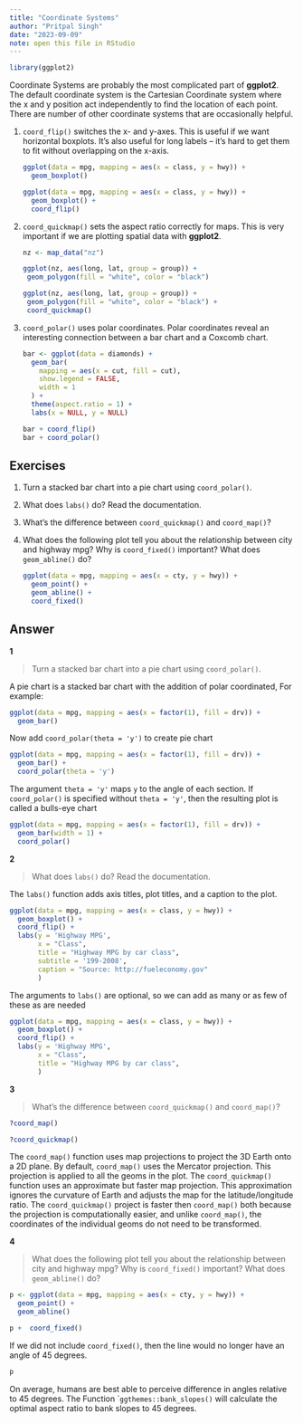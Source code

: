 ```yaml
---
title: "Coordinate Systems"
author: "Pritpal Singh"
date: "2023-09-09"
note: open this file in RStudio
---
```


```r
library(ggplot2)
```

Coordinate Systems are probably the most complicated part of **ggplot2**. The default coordinate system is the Cartesian Coordinate system where the x and y position act independently to find the location of each point. There are number of other coordinate systems that are occasionally helpful.

1.  `coord_flip()` switches the x- and y-axes. This is useful if we want horizontal boxplots. It's also useful for long labels -- it's hard to get them to fit without overlapping on the x-axis.

    ```r
    ggplot(data = mpg, mapping = aes(x = class, y = hwy)) + 
      geom_boxplot()

    ggplot(data = mpg, mapping = aes(x = class, y = hwy)) +
      geom_boxplot() + 
      coord_flip()
    ```

2.  `coord_quickmap()` sets the aspect ratio correctly for maps. This is very important if we are plotting spatial data with **ggplot2**.

    ```r
    nz <- map_data("nz")

    ggplot(nz, aes(long, lat, group = group)) +
     geom_polygon(fill = "white", color = "black")

    ggplot(nz, aes(long, lat, group = group)) +
     geom_polygon(fill = "white", color = "black") +
     coord_quickmap()
    ```

3.  `coord_polar()` uses polar coordinates. Polar coordinates reveal an interesting connection between a bar chart and a Coxcomb chart.

    ```r
    bar <- ggplot(data = diamonds) + 
      geom_bar(
        mapping = aes(x = cut, fill = cut),
        show.legend = FALSE,
        width = 1
      ) + 
      theme(aspect.ratio = 1) + 
      labs(x = NULL, y = NULL)

    bar + coord_flip()
    bar + coord_polar()
    ```

## Exercises

1.  Turn a stacked bar chart into a pie chart using `coord_polar()`.

2.  What does `labs()` do? Read the documentation.

3.  What's the difference between `coord_quickmap()` and `coord_map()`?

4.  What does the following plot tell you about the relationship between city and highway mpg? Why is `coord_fixed()` important? What does `geom_abline()` do?

    ```r
    ggplot(data = mpg, mapping = aes(x = cty, y = hwy)) + 
      geom_point() + 
      geom_abline() + 
      coord_fixed()
    ```

## Answer

**1**

> Turn a stacked bar chart into a pie chart using `coord_polar()`.

A pie chart is a stacked bar chart with the addition of polar coordinated, For example:

```r
ggplot(data = mpg, mapping = aes(x = factor(1), fill = drv)) +
  geom_bar()
```

Now add `coord_polar(theta = 'y')` to create pie chart

```r
ggplot(data = mpg, mapping = aes(x = factor(1), fill = drv)) +
  geom_bar() + 
  coord_polar(theta = 'y')
```

The argument `theta = 'y'` maps `y` to the angle of each section. If `coord_polar()` is specified without `theta = 'y'`, then the resulting plot is called a bulls-eye chart

```r
ggplot(data = mpg, mapping = aes(x = factor(1), fill = drv)) +
  geom_bar(width = 1) + 
  coord_polar()
```

**2**

> What does `labs()` do? Read the documentation.

The `labs()` function adds axis titles, plot titles, and a caption to the plot.

```r
ggplot(data = mpg, mapping = aes(x = class, y = hwy)) + 
  geom_boxplot() + 
  coord_flip() + 
  labs(y = 'Highway MPG',
       x = "Class",
       title = "Highway MPG by car class",
       subtitle = '199-2008',
       caption = "Source: http://fueleconomy.gov"
       )
```

The arguments to `labs()` are optional, so we can add as many or as few of these as are needed

```r
ggplot(data = mpg, mapping = aes(x = class, y = hwy)) + 
  geom_boxplot() + 
  coord_flip() + 
  labs(y = 'Highway MPG',
       x = "Class",
       title = "Highway MPG by car class",
       )
```

**3**

> What's the difference between `coord_quickmap()` and `coord_map()`?

```r
?coord_map()
```

```r
?coord_quickmap()
```

The `coord_map()` function uses map projections to project the 3D Earth onto a 2D plane. By default, `coord_map()` uses the Mercator projection. This projection is applied to all the geoms in the plot. The `coord_quickmap()` function uses an approximate but faster map projection. This approximation ignores the curvature of Earth and adjusts the map for the latitude/longitude ratio. The `coord_quickmap()` project is faster then `coord_map()` both because the projection is computationally easier, and unlike `coord_map()`, the coordinates of the individual geoms do not need to be transformed.

**4**

> What does the following plot tell you about the relationship between city and highway mpg? Why is `coord_fixed()` important? What does `geom_abline()` do?

```r
p <- ggplot(data = mpg, mapping = aes(x = cty, y = hwy)) + 
  geom_point() + 
  geom_abline() 

p +  coord_fixed()
```

If we did not include `coord_fixed()`, then the line would no longer have an angle of 45 degrees.

```r
p
```

On average, humans are best able to perceive difference in angles relative to 45 degrees. The Function \``ggthemes::bank_slopes()` will calculate the optimal aspect ratio to bank slopes to 45 degrees.
